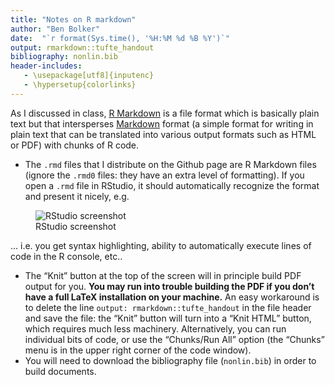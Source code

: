 ```yaml
---
title: "Notes on R markdown"
author: "Ben Bolker"
date:  "`r format(Sys.time(), '%H:%M %d %B %Y')`"
output: rmarkdown::tufte_handout
bibliography: nonlin.bib
header-includes:
   - \usepackage[utf8]{inputenc}
   - \hypersetup{colorlinks}
---
```


As I discussed in class, [R Markdown](http://rmarkdown.rstudio.com/)
is a file format which is
basically plain text but that intersperses [Markdown](http://daringfireball.net/projects/markdown/) format (a simple format for writing in plain text
that can be translated into various output formats such as HTML or PDF)
with chunks of R code.

* The `.rmd` files that I distribute on the Github page are R Markdown files (ignore the `.rmd0` files: they have an extra level of formatting).  If you open a `.rmd` file in RStudio, it should automatically recognize the format and present it nicely, e.g.

![RStudio screenshot](pix/rstudio_screenshot.png)

... i.e. you get syntax highlighting, ability to automatically execute
lines of code in the R console, etc..

* The "Knit" button at the top of the screen will in principle build PDF output for you. **You may run into trouble building the PDF if you don't have a full LaTeX installation on your machine.**  An easy workaround is to delete the line `output: rmarkdown::tufte_handout` in the file header and save the file: the "Knit" button will turn into a "Knit HTML" button, which requires much less machinery. Alternatively, you can run individual bits of code, or use the "Chunks/Run All" option (the "Chunks" menu is in the upper right corner of the code window).
* You will need to download the bibliography file (`nonlin.bib`) in order to build documents.
